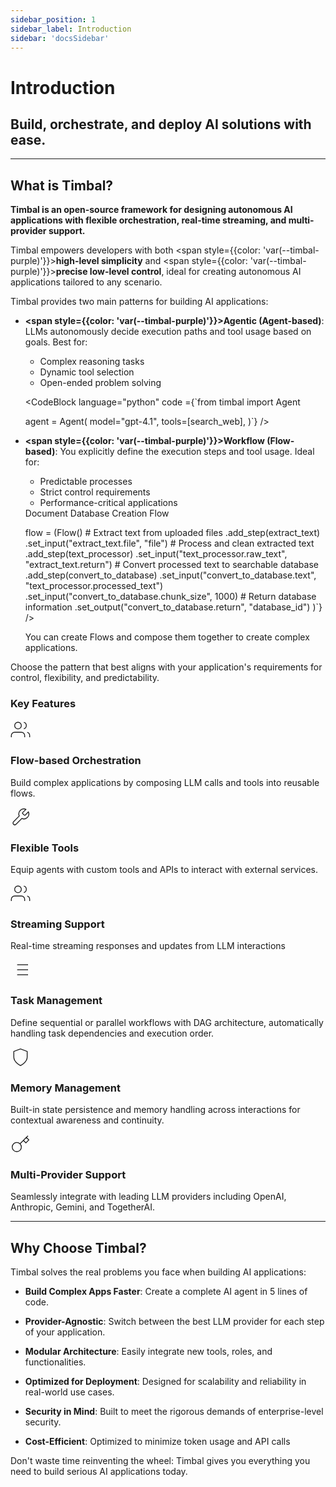 ```yaml
---
sidebar_position: 1
sidebar_label: Introduction
sidebar: 'docsSidebar'
---
```



# Introduction
<h2 className="subtitle" style={{marginTop: '-17px', fontSize: '1.2rem', fontWeight: 'normal'}}>
Build, orchestrate, and deploy AI solutions with ease.
</h2>

---

## What is Timbal?

**Timbal is an open-source framework for designing autonomous AI applications with flexible orchestration, real-time streaming, and multi-provider support.**

Timbal empowers developers with both <span style={{color: 'var(--timbal-purple)'}}><strong>high-level simplicity</strong></span> and <span style={{color: 'var(--timbal-purple)'}}><strong>precise low-level control</strong></span>, ideal for creating autonomous AI applications tailored to any scenario.

Timbal provides two main patterns for building AI applications:

- **<span style={{color: 'var(--timbal-purple)'}}><strong>Agentic (Agent-based)</strong></span>**: LLMs autonomously decide execution paths and tool usage based on goals. Best for:
  - Complex reasoning tasks
  - Dynamic tool selection
  - Open-ended problem solving

  <div style={{marginTop: '1.5rem', marginBottom: '1.5rem'}}>
  
    <CodeBlock language="python" code ={`from timbal import Agent

    agent = Agent(
        model="gpt-4.1",
        tools=[search_web],
    )`}
    />
  </div>

- **<span style={{color: 'var(--timbal-purple)'}}><strong>Workflow (Flow-based)</strong></span>**: You explicitly define the execution steps and tool usage. Ideal for:
  - Predictable processes
  - Strict control requirements
  - Performance-critical applications

  <div style={{marginTop: '1.5rem', marginBottom: '1.5rem'}}>
  <CodeBlock language="python" code ={`from timbal import Flow

  # Document Database Creation Flow
  flow = (Flow()
      # Extract text from uploaded files
      .add_step(extract_text)
      .set_input("extract_text.file", "file")
      # Process and clean extracted text
      .add_step(text_processor)
      .set_input("text_processor.raw_text", "extract_text.return")
      # Convert processed text to searchable database
      .add_step(convert_to_database)
      .set_input("convert_to_database.text", "text_processor.processed_text")
      .set_input("convert_to_database.chunk_size", 1000)
      # Return database information
      .set_output("convert_to_database.return", "database_id")
  )`}
    />
  </div>
  
  You can create Flows and compose them together to create complex applications.

Choose the pattern that best aligns with your application's requirements for control, flexibility, and predictability.


### Key Features

<div style={{
  display: 'grid',
  gridTemplateColumns: 'repeat(3, 1fr)',
  gap: '1rem',
  margin: '2rem 0'
}}>
  <div style={{
    padding: '1.5rem',
    borderRadius: '8px',
    backgroundColor: 'var(--ifm-card-background-color)',
    border: '1px solid var(--ifm-color-emphasis-200)',
    boxShadow: '0 2px 12px rgba(0, 0, 0, 0.05)',
  }}>
    <div style={{color: 'var(--ifm-color-primary)', marginBottom: '0.5rem'}}>
      <svg xmlns="http://www.w3.org/2000/svg" width="32" height="32" viewBox="0 0 24 24" fill="none" stroke="currentColor" strokeWidth="2" strokeLinecap="round" strokeLinejoin="round"><path d="M17 21v-2a4 4 0 0 0-4-4H5a4 4 0 0 0-4 4v2"></path><circle cx="9" cy="7" r="4"></circle><path d="M23 21v-2a4 4 0 0 0-3-3.87"></path><path d="M16 3.13a4 4 0 0 1 0 7.75"></path></svg>
    </div>
    <h3 style={{fontSize: '1.3rem', marginBottom: '0.5rem', color: 'var(--ifm-color-primary)'}}>Flow-based Orchestration</h3>
    <p style={{fontSize: '0.95rem', marginBottom: '0', color: 'var(--ifm-color-emphasis-900)'}}>Build complex applications by composing LLM calls and tools into reusable flows.</p>
  </div>
  
  <div style={{
    padding: '1.5rem',
    borderRadius: '8px',
    backgroundColor: 'var(--ifm-card-background-color)',
    border: '1px solid var(--ifm-color-emphasis-200)',
    boxShadow: '0 2px 12px rgba(0, 0, 0, 0.05)',
  }}>
    <div style={{color: 'var(--ifm-color-primary)', marginBottom: '0.5rem'}}>
      <svg xmlns="http://www.w3.org/2000/svg" width="32" height="32" viewBox="0 0 24 24" fill="none" stroke="currentColor" strokeWidth="2" strokeLinecap="round" strokeLinejoin="round"><path d="M14.7 6.3a1 1 0 0 0 0 1.4l1.6 1.6a1 1 0 0 0 1.4 0l3.77-3.77a6 6 0 0 1-7.94 7.94l-6.91 6.91a2.12 2.12 0 0 1-3-3l6.91-6.91a6 6 0 0 1 7.94-7.94l-3.76 3.76z"></path></svg>
    </div>
    <h3 style={{fontSize: '1.3rem', marginBottom: '0.5rem', color: 'var(--ifm-color-primary)'}}>Flexible Tools</h3>
    <p style={{fontSize: '0.95rem', marginBottom: '0', color: 'var(--ifm-color-emphasis-900)'}}>Equip agents with custom tools and APIs to interact with external services.</p>
  </div>
  
  <div style={{
    padding: '1.5rem',
    borderRadius: '8px',
    backgroundColor: 'var(--ifm-card-background-color)',
    border: '1px solid var(--ifm-color-emphasis-200)',
    boxShadow: '0 2px 12px rgba(0, 0, 0, 0.05)',
  }}>
    <div style={{color: 'var(--ifm-color-primary)', marginBottom: '0.5rem'}}>
      <svg xmlns="http://www.w3.org/2000/svg" width="32" height="32" viewBox="0 0 24 24" fill="none" stroke="currentColor" strokeWidth="2" strokeLinecap="round" strokeLinejoin="round"><path d="M17 21v-2a4 4 0 0 0-4-4H5a4 4 0 0 0-4 4v2"></path><circle cx="9" cy="7" r="4"></circle><path d="M23 21v-2a4 4 0 0 0-3-3.87"></path><path d="M16 3.13a4 4 0 0 1 0 7.75"></path></svg>
    </div>
    <h3 style={{fontSize: '1.3rem', marginBottom: '0.5rem', color: 'var(--ifm-color-primary)'}}>Streaming Support</h3>
    <p style={{fontSize: '0.95rem', marginBottom: '0', color: 'var(--ifm-color-emphasis-900)'}}>Real-time streaming responses and updates from LLM interactions</p>
  </div>
  
  <div style={{
    padding: '1.5rem',
    borderRadius: '8px',
    backgroundColor: 'var(--ifm-card-background-color)',
    border: '1px solid var(--ifm-color-emphasis-200)',
    boxShadow: '0 2px 12px rgba(0, 0, 0, 0.05)',
  }}>
    <div style={{color: 'var(--ifm-color-primary)', marginBottom: '0.5rem'}}>
      <svg xmlns="http://www.w3.org/2000/svg" width="32" height="32" viewBox="0 0 24 24" fill="none" stroke="currentColor" strokeWidth="2" strokeLinecap="round" strokeLinejoin="round"><path d="M8 6h13"></path><path d="M8 12h13"></path><path d="M8 18h13"></path><path d="M3 6h.01"></path><path d="M3 12h.01"></path><path d="M3 18h.01"></path></svg>
    </div>
    <h3 style={{fontSize: '1.3rem', marginBottom: '0.5rem', color: 'var(--ifm-color-primary)'}}>Task Management</h3>
    <p style={{fontSize: '0.95rem', marginBottom: '0', color: 'var(--ifm-color-emphasis-900)'}}>Define sequential or parallel workflows with DAG architecture, automatically handling task dependencies and execution order.</p>
  </div>
  
  <div style={{
    padding: '1.5rem',
    borderRadius: '8px',
    backgroundColor: 'var(--ifm-card-background-color)',
    border: '1px solid var(--ifm-color-emphasis-200)',
    boxShadow: '0 2px 12px rgba(0, 0, 0, 0.05)',
  }}>
    <div style={{color: 'var(--ifm-color-primary)', marginBottom: '0.5rem'}}>
      <svg xmlns="http://www.w3.org/2000/svg" width="32" height="32" viewBox="0 0 24 24" fill="none" stroke="currentColor" strokeWidth="2" strokeLinecap="round" strokeLinejoin="round"><path d="M12 22s8-4 8-10V5l-8-3-8 3v7c0 6 8 10 8 10z"></path></svg>
    </div>
    <h3 style={{fontSize: '1.3rem', marginBottom: '0.5rem', color: 'var(--ifm-color-primary)'}}>Memory Management</h3>
    <p style={{fontSize: '0.95rem', marginBottom: '0', color: 'var(--ifm-color-emphasis-900)'}}>Built-in state persistence and memory handling across interactions for contextual awareness and continuity.</p>
  </div>
  
  <div style={{
    padding: '1.5rem',
    borderRadius: '8px',
    backgroundColor: 'var(--ifm-card-background-color)',
    border: '1px solid var(--ifm-color-emphasis-200)',
    boxShadow: '0 2px 12px rgba(0, 0, 0, 0.05)',
  }}>
    <div style={{color: 'var(--ifm-color-primary)', marginBottom: '0.5rem'}}>
      <svg xmlns="http://www.w3.org/2000/svg" width="32" height="32" viewBox="0 0 24 24" fill="none" stroke="currentColor" strokeWidth="2" strokeLinecap="round" strokeLinejoin="round"><path d="M21 2l-2 2m-7.61 7.61a5.5 5.5 0 1 1-7.778 7.778 5.5 5.5 0 0 1 7.777-7.777zm0 0L15.5 7.5m0 0l3 3L22 7l-3-3m-3.5 3.5L19 4"></path></svg>
    </div>
    <h3 style={{fontSize: '1.3rem', marginBottom: '0.5rem', color: 'var(--ifm-color-primary)'}}>Multi-Provider Support</h3>
    <p style={{fontSize: '0.95rem', marginBottom: '0', color: 'var(--ifm-color-emphasis-900)'}}>Seamlessly integrate with leading LLM providers including OpenAI, Anthropic, Gemini, and TogetherAI.</p>
  </div>
</div>

---

## Why Choose Timbal?

Timbal solves the real problems you face when building AI applications:

- **Build Complex Apps Faster**: Create a complete AI agent in 5 lines of code. 

- **Provider-Agnostic**: Switch between the best LLM provider for each step of your application.

- **Modular Architecture**: Easily integrate new tools, roles, and functionalities.

- **Optimized for Deployment**: Designed for scalability and reliability in real-world use cases.

- **Security in Mind**: Built to meet the rigorous demands of enterprise-level security.

- **Cost-Efficient**: Optimized to minimize token usage and API calls

Don't waste time reinventing the wheel: Timbal gives you everything you need to build serious AI applications today.